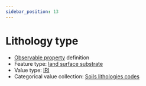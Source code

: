 ```yaml
---
sidebar_position: 13
---
```



# Lithology type

- [Observable property](/viewers/dawe-vocabs?uri=https://linked.data.gov.au/def/nrm/e106c9b0-e8bc-4fdb-982f-e40eb669cc0c) definition
- Feature type: [land surface substrate](http://linked.data.gov.au/def/tern-cv/aef12cd6-3826-4988-a54c-8578d3fb4c8d)
- Value type: [IRI](https://w3id.org/tern/ontologies/tern/IRI)
- Categorical value collection: [Soils lithologies codes](/viewers/dawe-vocabs?uri=https://linked.data.gov.au/def/nrm/46f50d33-eab0-4d00-9f84-58fd04017daf)

<Example
  protocolModule="plot-soil-description"
  observableProperty="https://linked.data.gov.au/def/nrm/e106c9b0-e8bc-4fdb-982f-e40eb669cc0c"
/>

